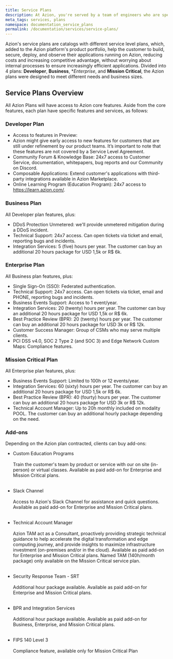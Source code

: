 ```yaml
---
title: Service Plans
description: At Azion, you're served by a team of engineers who are specialized in performance, security, high availability, and scalability of content, web applications, and APIs, especially in mission-critical environments.
meta_tags: services, plans
namespace: documentation_service_plans
permalink: /documentation/services/service-plans/
---
```


Azion's service plans are catalogs with different service level plans, which, added to the Azion platform's product portfolio, help the customer to build, secure, deploy, and observe their applications running on Azion, reducing costs and increasing competitive advantage, without worrying about internal processes to ensure increasingly efficient applications. Divided into 4 plans: **Developer**, **Business**, **Enterprise*, and **Mission Critical**, the Azion plans were designed to meet different needs and business sizes.

## Service Plans Overview

All Azion Plans will have access to Azion core features. Aside from the core features, each plan have specific features and services, as follows:

### Developer Plan

- Access to features in Preview:
- Azion might give early access to new features for customers that are still under refinement by our product teams. It’s important to note that these features are not covered by a Service Level Agreement.
- Community Forum & Knowledge Base: 24x7 access to Customer Service, documentation, whitepapers, bug reports and our Community on Discord.	
- Composable Applications: Extend customer's applications with third-party integrations available in Azion Marketplace.
- Online Learning Program (Education Program): 24x7 access to https://learn.azion.com/.

### Business Plan

All Developer plan features, plus:

- DDoS Protection Unmetered: we'll provide unmetered mitigation during a DDoS incident.
- Technical Support: 24x7 access. Can open tickets via ticket and email, reporting bugs and incidents.
- Integration Services: 5 (five) hours per year. The customer can buy an additional 20 hours package for USD 1,5k or R$ 6k.

### Enterprise Plan

All Business plan features, plus:

- Single Sign-On (SSO): Federated authentication.
- Technical Support: 24x7 access. Can open tickets via ticket, email and PHONE, reporting bugs and incidents.
- Business Events Support: Access to 1 event/year.
- Integration Services: 20 (twenty) hours per year. The customer can buy an additional 20 hours package for USD 1,5k or R$ 6k.
- Best Practice Review (BPR): 20 (twenty) hours per year. The customer can buy an additional 20 hours package for USD 3k or R$ 12k.
- Customer Success Manager: Group of CSMs who may serve multiple clients.
- PCI DSS v4.0, SOC 2 Type 2 (and SOC 3) and Edge Network Custom Maps: Compliance features.

### Mission Critical Plan

All Enterprise plan features, plus:

- Business Events Support: Limited to 100h or 12 events/year.
- Integration Services: 60 (sixty) hours per year. The customer can buy an additional 20 hours package for USD 1,5k or R$ 6k.
- Best Practice Review (BPR): 40 (fourty) hours per year. The customer can buy an additional 20 hours package for USD 3k or R$ 12k.
- Technical Account Manager: Up to 20h monthly included on modality POOL. The customer can buy an additional hourly package depending on the need.

### Add-ons

Depending on the Azion plan contracted, clients can buy add-ons:

- Custom Education Programs<br/><br />
Train the customer's team by product or service with our on site (in-person) or virtual classes. Available as paid add-on for Enterprise and Mission Critical plans.<br/><br />

- Slack Channel<br/><br />
Access to Azion's Slack Channel for assistance and quick questions. Available as paid add-on for Enterprise and Mission Critical plans.<br/><br />

- Technical Account Manager<br/><br />
Azion TAM act as a Consultant, proactively providing strategic technical guidance to help accelerate the digital transformation and edge computing journey, and provide insights to maximize infrastructure investment (on-premises and/or in the cloud). Available as paid add-on for Enterprise and Mission Critical plans. Named TAM (140h/month package) only available on the Mission Critical service plan.<br/><br />

- Security Response Team - SRT<br/><br />
Additional hour package available. Available as paid add-on for Enterprise and Mission Critical plans.<br/><br />
 
- BPR and Integration Services<br/><br />
Additional hour package available. Available as paid add-on for Business, Enterprise, and Mission Critical plans.<br/><br />

- FIPS 140 Level 3<br/><br />
Compliance feature, available only for Mission Critical Plan